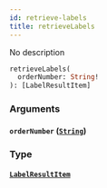 ```yaml
---
id: retrieve-labels
title: retrieveLabels
---
```


No description

```graphql
retrieveLabels(
  orderNumber: String!
): [LabelResultItem]

```

### Arguments

#### `orderNumber` ([`String`](../order-view-service/scalars/string))

### Type

#### [`LabelResultItem`](../order-view-service/objects/label-result-item)
